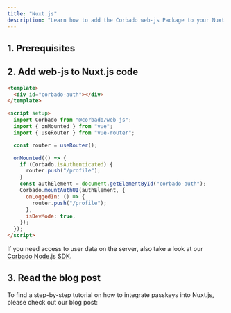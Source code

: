 ```yaml
---
title: "Nuxt.js"
description: "Learn how to add the Corbado web-js Package to your Nuxt.js Application."
---
```



## 1. Prerequisites

<Prerequisites />

## 2. Add web-js to Nuxt.js code

```html App.vue
<template>
  <div id="corbado-auth"></div>
</template>

<script setup>
  import Corbado from "@corbado/web-js";
  import { onMounted } from "vue";
  import { useRouter } from "vue-router";

  const router = useRouter();

  onMounted(() => {
    if (Corbado.isAuthenticated) {
      router.push("/profile");
    }
    const authElement = document.getElementById("corbado-auth");
    Corbado.mountAuthUI(authElement, {
      onLoggedIn: () => {
        router.push("/profile");
      },
      isDevMode: true,
    });
  });
</script>
```

If you need access to user data on the server, also take a look at our [Corbado Node.js SDK](/backend-integration/node-js-sdk).

## 3. Read the blog post

To find a step-by-step tutorial on how to integrate passkeys into Nuxt.js, please check out our blog post:

<Card href="https://www.corbado.com/blog/passkeys-nuxtjs">
  <Blogpost title="Building a Nuxt.js Passkey Login" />
</Card>
